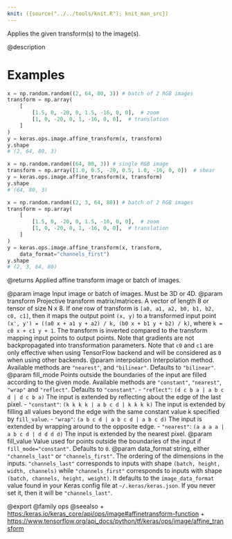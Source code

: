 ```yaml
---
knit: ({source("../../tools/knit.R"); knit_man_src})
---
```

Applies the given transform(s) to the image(s).

@description

# Examples
```python
x = np.random.random((2, 64, 80, 3)) # batch of 2 RGB images
transform = np.array(
    [
        [1.5, 0, -20, 0, 1.5, -16, 0, 0],  # zoom
        [1, 0, -20, 0, 1, -16, 0, 0],  # translation
    ]
)
y = keras.ops.image.affine_transform(x, transform)
y.shape
# (2, 64, 80, 3)
```

```python
x = np.random.random((64, 80, 3)) # single RGB image
transform = np.array([1.0, 0.5, -20, 0.5, 1.0, -16, 0, 0])  # shear
y = keras.ops.image.affine_transform(x, transform)
y.shape
# (64, 80, 3)
```

```python
x = np.random.random((2, 3, 64, 80)) # batch of 2 RGB images
transform = np.array(
    [
        [1.5, 0, -20, 0, 1.5, -16, 0, 0],  # zoom
        [1, 0, -20, 0, 1, -16, 0, 0],  # translation
    ]
)
y = keras.ops.image.affine_transform(x, transform,
    data_format="channels_first")
y.shape
# (2, 3, 64, 80)
```

@returns
Applied affine transform image or batch of images.

@param image Input image or batch of images. Must be 3D or 4D.
@param transform Projective transform matrix/matrices. A vector of length 8 or
    tensor of size N x 8. If one row of transform is
    `[a0, a1, a2, b0, b1, b2, c0, c1]`, then it maps the output point
    `(x, y)` to a transformed input point
    `(x', y') = ((a0 x + a1 y + a2) / k, (b0 x + b1 y + b2) / k)`,
    where `k = c0 x + c1 y + 1`. The transform is inverted compared to
    the transform mapping input points to output points. Note that
    gradients are not backpropagated into transformation parameters.
    Note that `c0` and `c1` are only effective when using TensorFlow
    backend and will be considered as `0` when using other backends.
@param interpolation Interpolation method. Available methods are `"nearest"`,
    and `"bilinear"`. Defaults to `"bilinear"`.
@param fill_mode Points outside the boundaries of the input are filled
    according to the given mode. Available methods are `"constant"`,
    `"nearest"`, `"wrap"` and `"reflect"`. Defaults to `"constant"`.
    - `"reflect"`: `(d c b a | a b c d | d c b a)`
        The input is extended by reflecting about the edge of the last
        pixel.
    - `"constant"`: `(k k k k | a b c d | k k k k)`
        The input is extended by filling all values beyond
        the edge with the same constant value k specified by
        `fill_value`.
    - `"wrap"`: `(a b c d | a b c d | a b c d)`
        The input is extended by wrapping around to the opposite edge.
    - `"nearest"`: `(a a a a | a b c d | d d d d)`
        The input is extended by the nearest pixel.
@param fill_value Value used for points outside the boundaries of the input if
    `fill_mode="constant"`. Defaults to `0`.
@param data_format string, either `"channels_last"` or `"channels_first"`.
    The ordering of the dimensions in the inputs. `"channels_last"`
    corresponds to inputs with shape `(batch, height, width, channels)`
    while `"channels_first"` corresponds to inputs with shape
    `(batch, channels, height, weight)`. It defaults to the
    `image_data_format` value found in your Keras config file at
    `~/.keras/keras.json`. If you never set it, then it will be
    `"channels_last"`.

@export
@family ops
@seealso
+ <https:/keras.io/keras_core/api/ops/image#affinetransform-function>
+ <https://www.tensorflow.org/api_docs/python/tf/keras/ops/image/affine_transform>
